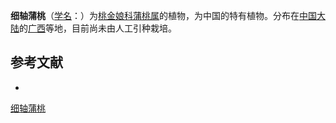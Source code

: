 {{Speciesbox
| name = 细轴蒲桃
| status = 
| status_system = 
| image = 
| genus = Syzygium
| species = tenuirhachis
| authority = Chang et Miau in Act.
}}

'''细轴蒲桃'''（[[学名|学名]]：{{lang|la|''Syzygium tenuirhachis''}}）为[[桃金娘科|桃金娘科]][[蒲桃属|蒲桃属]]的植物，为中国的特有植物。分布在[[中国大陆|中国大陆]]的[[广西|广西]]等地，目前尚未由人工引种栽培。

== 参考文献 ==
<div class="references-small">
* {{cite web| url =http://www.bioinfo.cn/db05/KmzwSpecies.php?action=view&id=13743| title =细轴蒲桃| work =《中国高等植物数据库全库》| publisher =中国科学院微生物研究所| author =昆明植物研究所| accessdate =2009-02-24| deadurl =yes| archiveurl =https://web.archive.org/web/20160305031231/http://www.bioinfo.cn/db05/KmzwSpecies.php?action=view&id=13743| archivedate =2016-03-05}}
</div>
{{Taxonbar|from=Q15227862}}

{{DEFAULTSORT:Syzygium tenuirhachis}}
[[Category:蒲桃属|细轴蒲桃]]


{{Myrtaceae-stub}}